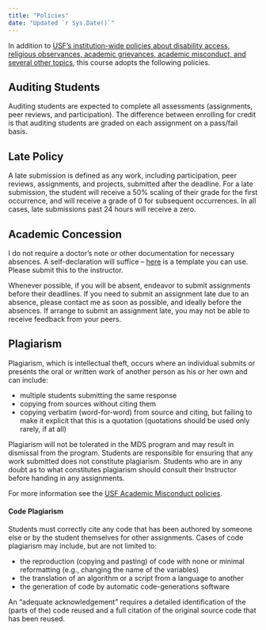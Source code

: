 ```yaml
---
title: "Policies"
date: "Updated `r Sys.Date()`"
---
```


In addition to [USF's institution-wide policies about disability access, religious observances, academic grievances, academic misconduct, and several other topics](https://www.usf.edu/provost/faculty/core-syllabus-policy-statements.aspx), this course adopts the following policies.

## Auditing Students

Auditing students are expected to complete all assessments (assignments, peer reviews, and participation). The difference between enrolling for credit is that auditing students are graded on each assignment on a pass/fail basis.

## Late Policy

A late submission is defined as any work, including participation, peer reviews, assignments, and projects, submitted after the deadline. For a late submission, the student will receive a 50% scaling of their grade for the first occurrence, and will receive a grade of 0 for subsequent occurrences. In all cases, late submissions past 24 hours will receive a zero.

## Academic Concession

I do not require a doctor's note or other documentation for necessary absences. A self-declaration will suffice -- [here](/concession_template.pdf) is a template you can use. Please submit this to the instructor. 

Whenever possible, if you will be absent, endeavor to submit assignments before their deadlines. If you need to submit an 
assignment late due to an absence, please contact me as soon as possible, and ideally before the absences.
If arrange to submit an assignment late, you may not be able to receive feedback from your peers.

## Plagiarism

Plagiarism, which is intellectual theft, occurs where an individual submits or presents the oral or written work of another person as his or her own and can include:

- multiple students submitting the same response
- copying from sources without citing them
- copying verbatim (word-for-word) from source and citing, but failing to make it explicit that this is a quotation (quotations should be used only rarely, if at all)

Plagiarism will not be tolerated in the MDS program and may result in dismissal from the program. Students are responsible for ensuring that any work submitted does not constitute plagiarism. Students who are in any doubt as to what constitutes plagiarism should consult their Instructor before handing in any assignments.

For more information see the [USF Academic Misconduct policies](https://www.usf.edu/provost/faculty/core-syllabus-policy-statements.aspx).

#### Code Plagiarism

Students must correctly cite any code that has been authored by someone else or by the student themselves for other assignments. Cases of code plagiarism may include, but are not limited to:

- the reproduction (copying and pasting) of code with none or minimal reformatting (e.g., changing the name of the variables)
- the translation of an algorithm or a script from a language to another
- the generation of code by automatic code-generations software

An “adequate acknowledgement” requires a detailed identification of the (parts of the) code reused and a full citation of the original source code that has been reused.
